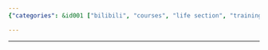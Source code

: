 ```yaml
---
{"categories": &id001 ["bilibili", "courses", "life section", "training"], "category": "Bilibili", "date": "2022-06-09 04:23:51", "description": "This announcement invites participants to a bilibili 生活区up 培训, which is a training or workshop related to the platform's Life Zone and user participation program. The event aims to provide insights and opportunities for users who want to engage with the Life Zone community and learn more about the UGC (user-generated content) guidelines.", "tags": *id001, "title": "bilibili 生活区up 培训"}

---
```


------
